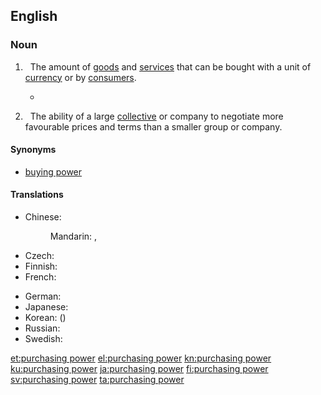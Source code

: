 ==English==
{{wikipedia}}

===Noun===
{{en-noun|-}}

# {{context|economics|lang=en}}&nbsp; The amount of [[goods]] and [[service]]s that can be bought with a unit of [[currency]] or by [[consumer|consumers]].
#*{{quote-magazine|title=Towards the end of poverty
|date=2013-06-01|volume=407|issue=8838|page=11|magazine={{w|The Economist}}
|url=http://www.economist.com/news/leaders/21578665-nearly-1-billion-people-have-been-taken-out-extreme-poverty-20-years-world-should-aim
|passage=But poverty’s scourge is fiercest below $1.25 (the average of the 15 poorest countries’ own poverty lines, measured in 2005 dollars and adjusted for differences in '''purchasing power'''): people below that level live lives that are poor, nasty, brutish and short.}}
#: {{usex|High interest rates are affecting the '''purchasing power''' of homeowners.|lang=en}}
#: {{usex|The exchange rates do not always reflect true differences in the '''purchasing power''' of currencies.|lang=en}}
# {{context|business|lang=en}}&nbsp; The ability of a large [[collective]] or company to negotiate more favourable prices and terms than a smaller group or company.
#: {{usex|Large supermarkets usually have better '''purchasing power''' than small, local shops.|lang=en}}

====Synonyms====
* [[buying power]]

====Translations====
{{trans-top|amount of goods and services that can be purchased with a unit of currency}}
* Chinese:
*: Mandarin: {{t|cmn|購買力|sc=Hani}}, {{t+|cmn|购买力|tr=gòumǎilì|sc=Hani}}
* Czech: {{t+|cs|kupní síla|f}}
* Finnish: {{t+|fi|ostovoima}}
* French: {{t+|fr|pouvoir d'achat|m}}
{{trans-mid}}
* German: {{t+|de|Kaufkraft|f}}
* Japanese: {{t|ja|購買力|tr=こうばいりょく, kōbai-ryoku}}
* Korean: {{t+|ko|구매력|tr=gumae-ryeok|sc=Hang}} ({{t+|ko|購買力|sc=Hani}})
* Russian: {{t|ru|покупательная способность|f|tr=pokupátel'naya sposóbnost'}}
* Swedish: {{t|sv|köpkraft|c}}
{{trans-bottom}}

[[et:purchasing power]]
[[el:purchasing power]]
[[kn:purchasing power]]
[[ku:purchasing power]]
[[ja:purchasing power]]
[[fi:purchasing power]]
[[sv:purchasing power]]
[[ta:purchasing power]]